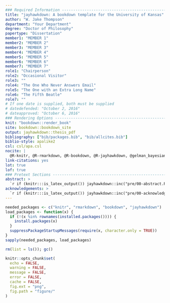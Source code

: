 ```yaml
---
### Required Information -------------------------------------------------------
title: "jayhawkdown: A bookdown template for the University of Kansas"
author: "W. Jake Thompson"
department: "Your Department"
degree: "Doctor of Philosophy"
papertype: "Dissertation"
member1: "MEMBER 1"
member2: "MEMBER 2"
member3: "MEMBER 3"
member4: "MEMBER 4"
member5: "MEMBER 5"
member6: "MEMBER 6"
member7: "MEMBER 7"
role1: "Chairperson"
role2: "Occasional Visitor"
role3: ""
role4: "The One Who Never Answers Email"
role5: "The One with an Extra Long Name"
role6: "The Fifth Beatle"
role7: ""
# If one date is supplied, both must be supplied
# datedefended: "October 2, 2016"
# dateapproved: "October 6, 2016"
### Rendering Options ----------------------------------------------------------
knit: "bookdown::render_book"
site: bookdown::bookdown_site
output: jayhawkdown::thesis_pdf
bibliography: ["bib/packages.bib", "bib/allcites.bib"]
biblio-style: apalike2
csl: csl/apa.csl
nocite: |
  @R-knitr, @R-rmarkdown, @R-bookdown, @R-jayhawkdown, @gelman_bayesian_2003
link-citations: yes
lot: true
lof: true
### Pretext Sections -----------------------------------------------------------
abstract: >
  `r if (knitr:::is_latex_output()) jayhawkdown::inc("pre/00-abstract.Rmd")`
acknowledgements: >
  `r if (knitr:::is_latex_output()) jayhawkdown::inc("pre/00-acknowledge.Rmd")`
---
```


```r
needed_packages <- c("knitr", "rmarkdown", "bookdown", "jayhawkdown")
load_packages <- function(x) {
  if (!(x %in% rownames(installed.packages()))) {
    install.packages(x)
  }
  suppressPackageStartupMessages(require(x, character.only = TRUE))
}
sapply(needed_packages, load_packages)

rm(list = ls()); gc()

knitr::opts_chunk$set(
  echo = FALSE,
  warning = FALSE,
  message = FALSE,
  error = FALSE,
  cache = FALSE,
  fig.ext = "png",
  fig.path = "figure/"
)
```
